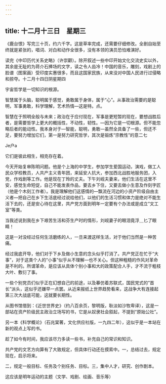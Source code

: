 ```yaml
---
---
---
```

title: 十二月十三日　星期三
---




《鹿台恨》写完三十页，约六千字。这是草率完成，还需要仔细修改。全剧自始至终就是紧张的，唱词、对白和动作全很多，没有本领的演员恐怕难演好。

读完《中印历代关系史略》（许崇颧）。除开叙述一些中印开始文化交流史实以外，其余是无耻的为蒋介石捧场的文字，读之令人齿冷！中国的音乐，雕刻，戏剧上的脸谱（图案画）受印度实惠很多，而且这国家民族，从来没对中国人民进行过侵略和掠夺。十二月十四日阴星期四

宇宙哲学是一切知识的根源。

智慧属于头脑，聪明属于感觉，勇敢属于身体，属于“心”。从事政治需要的是聪明，军事勇敢，科学理解，艺术热情―这是特。点。

智慧在于照明全般与未来；政治在于应付现在，军事是更短暂的现在，要想战胜后者，是需要哲学上更大的概括性，不动性，韧性。―因为它是一切根源。但不能忽略后者的能动性。我本身对于―智能，聪明，勇敢―虽然全具备了一些，但还不足，要努力增加它们，第一是努力研究哲学，其次是锻炼“宗教性”的意二七

Je户a

它们是彼此相生，相克存在着。

今天开始复审陈明问题。他是个上海的中学生，参加学生爱国运动，演戏，做工人民众学校教员，人共产主义青年团，来延安人抗大，参加西北战胜地服务团，入党，作戏剧等工作。他是现在丁玲的丈夫。下午刘岘夫妻来，他们生活在这里不安，感觉生命短促，自己不能发表作品，要去乡下住，又要去做小生意及作刻字匠（他是个木刻工作者）。我是理解他们这感情的―飘流在河边的小资产阶级自由主义者―把自己在乡下生活底经过说给他们，以他们的生活习惯和体力是绝对不能生活下去的，还是安心待在这里，共产党方面到明年一定要有个办法或是成立“文工室”等类。

当我述说到我在乡下艰苦生活和芬生产时的情形，刘岘妻子的眼泪竟浮＿匕了眼睛！

这是一对没经过任何生活磨练的人，一旦来渡这样生活，对于他们当然是一种苦痛。

经过我底开导，他们对于下乡及做小生意的念头似乎打消了。共产党正在忙于“大事”，对于这类个人的“小事”似乎从不理解―也不关心。但这种粗糙的作风对革命是不利的。所谓革命，是应该从具体个别小事和大的政策配合人手，才不流于粗枝大叶、敷衍了事。

一些个别党员们似乎正在幻想自己的前途，以及摹仿着苏联式，国民党式的“首长”派头，这似乎还嫌早一点罢。从近来报纸上世界趋势看来，这战争大有连接起第三次大战底可能，这就要长期性。

从图书馆借到：《近世世界史》（约八百余页，黎明版，耿淡如沙牧卑译），这是一部站在资产阶级民主政治立场写的书，它是从奴隶社会叙起，不提到“原始公社”。

另一本《科学概论》（石兆棠著，文化供应社版，一九四二年），这似乎是一本站在新的观点上写的书。

趁了如今有时间，我应该尽力多读一些书，补充自己的常识和知识。

共产党的文艺方向算有了大致规定，但具体行动还在摸索中。一，总结过去，规定现在，启示将来。

二，规定一般目标、任务及个别任务、目标。三，集中人才，研究、创作剧本。

这应该是明年运动的主题（文学、戏剧、绘画、音乐等）